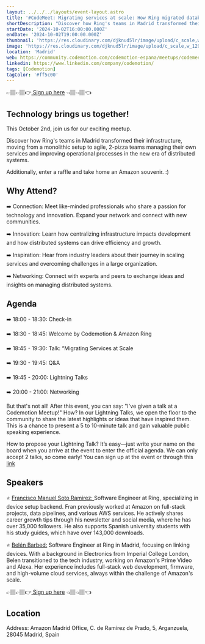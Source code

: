 ```yaml
---
layout: ../../../layouts/event-layout.astro
title: '#CodeMeet: Migrating services at scale: How Ring migrated databases and services without downtime'
shortDescription: "Discover how Ring's teams in Madrid transformed their infrastructure, moving from a monolithic setup to agile, 2-pizza teams managing their own services and improving operational processes in the new era of distributed systems."
startDate: '2024-10-02T16:00:00.000Z'
endDate: '2024-10-02T19:00:00.000Z'
thumbnail: 'https://res.cloudinary.com/djknud5lr/image/upload/c_scale,w_1290/v1727325800/CodeMeet-migrating-services-at-scale_ivdv9w.webp'
image: 'https://res.cloudinary.com/djknud5lr/image/upload/c_scale,w_1290/v1727325800/CodeMeet-migrating-services-at-scale_ivdv9w.webp'
location: 'Madrid'
web: https://community.codemotion.com/codemotion-espana/meetups/codemeet-migrating
linkedin: https://www.linkedin.com/company/codemotion/
tags: [Codemotion]
tagColor: '#ff5c00'
---
```



👉🏽👉🏽👉[ Sign up here](https://forms.gle/apkCoiNyN3DSZTUQ7) 👈🏽👈🏽👈

## Technology brings us together!

This October 2nd, join us for our exciting meetup.

Discover how Ring's teams in Madrid transformed their infrastructure, moving from a monolithic setup to agile, 2-pizza teams managing their own services and improving operational processes in the new era of distributed systems.

Additionally, enter a raffle and take home an Amazon souvenir. :)

## Why Attend?

➡️ Connection: Meet like-minded professionals who share a passion for technology and innovation. Expand your network and connect with new communities.

➡️ Innovation: Learn how centralizing infrastructure impacts development and how distributed systems can drive efficiency and growth.

➡️ Inspiration: Hear from industry leaders about their journey in scaling services and overcoming challenges in a large organization.

➡️ Networking: Connect with experts and peers to exchange ideas and insights on managing distributed systems.

## Agenda

➡️ 18:00 - 18:30: Check-in

➡️ 18:30 - 18:45: Welcome by Codemotion & Amazon Ring

➡️ 18:45 - 19:30: Talk: “Migrating Services at Scale

➡️ 19:30 - 19:45: Q&A

➡️ 19:45 - 20:00: Lightning Talks

➡️ 20:00 - 21:00: Networking

But that's not all! After this event, you can say: &quot;I've given a talk at a Codemotion Meetup!&quot;
How? In our Lightning Talks, we open the floor to the community to share the latest highlights or ideas that have inspired them. This is a chance to present a 5 to 10-minute talk and gain valuable public speaking experience.

How to propose your Lightning Talk? It’s easy—just write your name on the board when you arrive at the event to enter the official agenda. We can only accept 2 talks, so come early!
You can sign up at the event or through this [link](https://forms.gle/Tugwe9wnXUSCpqJT8)

## Speakers

⭐ [Francisco Manuel Soto Ramirez: ](https://www.linkedin.com/in/fransotodev?originalSubdomain=es)Software Engineer at Ring, specializing in device setup backend. Fran previously worked at Amazon on full-stack projects, data pipelines, and various AWS services. He actively shares career growth tips through his newsletter and social media, where he has over 35,000 followers. He also supports Spanish university students with his study guides, which have over 143,000 downloads.

⭐ [Belén Barbed:](https://www.linkedin.com/in/belenbarbed/?originalSubdomain=uk) Software Engineer at Ring in Madrid, focusing on linking devices. With a background in Electronics from Imperial College London, Belen transitioned to the tech industry, working on Amazon's Prime Video and Alexa. Her experience includes full-stack web development, firmware, and high-volume cloud services, always within the challenge of Amazon's scale.

👉🏽👉🏽👉[ Sign up here](https://forms.gle/apkCoiNyN3DSZTUQ7) 👈🏽👈🏽👈

## Location

Address: Amazon Madrid Office, C. de Ramírez de Prado, 5, Arganzuela, 28045 Madrid, Spain

<GoogleMap
  src="https://www.google.com/maps/embed?pb=!1m14!1m8!1m3!1d6076.843933479802!2d-3.688846!3d40.399502!3m2!1i1024!2i768!4f13.1!3m3!1m2!1s0xd42276ce539b839%3A0x92106a9244053963!2sC.%20de%20Ram%C3%ADrez%20de%20Prado%2C%205%2C%20Arganzuela%2C%2028045%20Madrid%2C%20Spain!5e0!3m2!1sen!2sus!4v1727325628728!5m2!1sen!2sus"
  ariaLabel="Amazon Madrid Office, C. de Ramírez de Prado, 5, Arganzuela, 28045 Madrid, Spain"
/>
